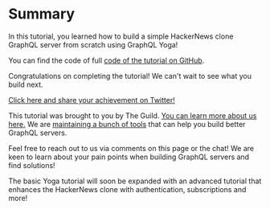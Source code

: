 # Summary

In this tutorial, you learned how to build a simple HackerNews clone GraphQL server from scratch using GraphQL Yoga!

You can find the code of full [code of the tutorial on GitHub](https://github.com/dotansimha/graphql-yoga/tree/v2/examples/hackernews).

Congratulations on completing the tutorial! We can't wait to see what you build next.

[Click here and share your achievement on Twitter!](https://twitter.com/intent/tweet?text=I%20just%20finished%20the%20%23GraphQL%20Yoga%20HackerNews%20clone%20tutorial%20by%20%40TheGuildDev%20https%3A//www.graphql-yoga.com/tutorial)

This tutorial was brought to you by The Guild. [You can learn more about us here.](https://the-guild.dev/about-us) We are [maintaining a bunch of tools](https://the-guild.dev/#platform) that can help you build better GraphQL servers.

Feel free to reach out to us via comments on this page or the chat! We are keen to learn about your pain points when building GraphQL servers and find solutions!

The basic Yoga tutorial will soon be expanded with an advanced tutorial that enhances the HackerNews clone with authentication, subscriptions and more!
